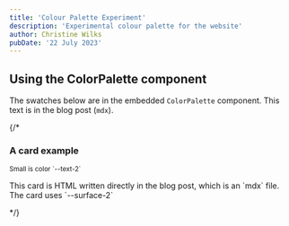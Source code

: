 ```yaml
---
title: 'Colour Palette Experiment'
description: 'Experimental colour palette for the website'
author: Christine Wilks
pubDate: '22 July 2023'
---
```



## Using the ColorPalette component

The swatches below are in the embedded `ColorPalette` component. This text is in the blog post (`mdx`).

{/* <div class="card">
  <h3>A card example</h3>
  <small>Small is color `--text-2`</small>
  <p>This card is HTML written directly in the blog post, which is an `mdx` file. The card uses `--surface-2`</p>
</div> */}

<ColorPalette />



